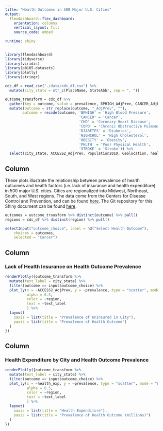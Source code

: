 ```yaml
---
title: "Health Outcomes in 500 Major U.S. Cities"
output: 
  flexdashboard::flex_dashboard:
    orientation: columns
    vertical_layout: fill
    source_code: embed
    
runtime: shiny
---
```


```r
library(flexdashboard)
library(tidyverse)
library(viridis)
library(p8105.datasets)
library(plotly)
library(stringr)
```

```r
cdc_df = read_csv("./data/cdc_df.csv") %>%
  mutate(city_state = str_c(PlaceName, StateAbbr, sep = ", "))

outcome_transform = cdc_df %>% 
  gather(key = outcome, value = prevalence, BPHIGH_AdjPrev, CANCER_AdjPrev, CHD_AdjPrev, COPD_AdjPrev,    DIABETES_AdjPrev, HIGHCHOL_AdjPrev, OBESITY_AdjPrev, PHLTH_AdjPrev, STROKE_AdjPrev) %>% 
  mutate(outcome = str_replace(outcome, "_AdjPrev", ""), 
        outcome = recode(outcome, 'BPHIGH' = 'High Blood Pressure',
                                  'CANCER' = 'Cancer',
                                  'CHD' = 'Coronary Heart Disease',
                                  'COPD' = 'Chronic Obstructive Pulmonary Disease',
                                  'DIABETES' = 'Diabetes',
                                  'HIGHCHOL' = 'High Cholesterol',
                                  'OBESITY' = 'Obesity',
                                  'PHLTH' = 'Poor Physical Health',
                                  'STROKE' = 'Stroke')) %>%
  select(city_state, ACCESS2_AdjPrev, Population2010, Geolocation, health_exp, region, division, outcome, prevalence) 
```


Column {.sidebar}
-----------------------------------------------------------------------
These plots illustrate the relationship between prevalence of health outcomes and health factors (i.e. lack of insurance and health expenditure) in 500 major U.S. cities. Cities are regionalized into Midwest, Northeast, South, and West regions. The data come from the Centers for Disease Control and Prevention, and can be found [here](https://chronicdata.cdc.gov/500-Cities/500-Cities-City-level-Data-GIS-Friendly-Format-201/k56w-7tny/). The Git repository for this Shiny document can be found [here](https://github.com/dayoungyu/final_plots).

```r

outcomes = outcome_transform %>% distinct(outcome) %>% pull()
regions = cdc_df %>% distinct(region) %>% pull()

selectInput("outcome_choice", label = h3("Select Health Outcome"),
    choices = outcomes, 
    selected = "Cancer")

```



Column {data-width=600}
-----------------------------------------------------------------------
### Lack of Health Insurance on Health Outcome Prevalence

```r
renderPlotly({outcome_transform %>%
  mutate(text_label = city_state) %>%
  filter(outcome == input$outcome_choice) %>%
  plot_ly(x = ~ACCESS2_AdjPrev, y = ~prevalence, type = "scatter", mode = "markers",
          alpha = 0.5,
          color = ~region,
          text = ~text_label
          ) %>%
  layout(
    xaxis = list(title = "Prevalence of Uninsured in City"),
    yaxis = list(title = "Prevalence of Health Outcome")
  )
})
```


Column {data-width=400}
-----------------------------------------------------------------------

### Health Expenditure by City and Health Outcome Prevalence

```r
renderPlotly({outcome_transform %>%
  mutate(text_label = city_state) %>%
  filter(outcome == input$outcome_choice) %>%
  plot_ly(x = ~health_exp, y = ~prevalence, type = "scatter", mode = "markers",
          alpha = 0.5,
          color = ~region,
          text = ~text_label
          ) %>%
  layout(
    xaxis = list(title = "Health Expenditure"),
    yaxis = list(title = "Prevalence of Health Outcome (millions)")
  )
})
```

